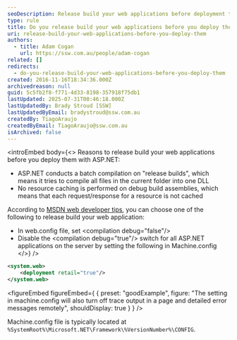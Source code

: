 ```yaml
---
seoDescription: Release build your web applications before deployment to optimize performance and security with ASP.NET by compiling all files into one DLL and disabling resource caching.
type: rule
title: Do you release build your web applications before you deploy them?
uri: release-build-your-web-applications-before-you-deploy-them
authors:
  - title: Adam Cogan
    url: https://ssw.com.au/people/adam-cogan
related: []
redirects:
  - do-you-release-build-your-web-applications-before-you-deploy-them
created: 2016-11-16T18:34:36.000Z
archivedreason: null
guid: 5c5fb2f8-f771-4d33-8198-357918f75db1
lastUpdated: 2025-07-31T00:46:18.000Z
lastUpdatedBy: Brady Stroud [SSW]
lastUpdatedByEmail: bradystroud@ssw.com.au
createdBy: TiagoAraujo
createdByEmail: TiagoAraujo@ssw.com.au
isArchived: false
---
```


<introEmbed
  body={<>
Reasons to release build your web applications before you deploy them with ASP.NET:

* ASP.NET conducts a batch compilation on "release builds", which means it tries to compile all files in the current folder into one DLL
* No resource caching is performed on debug build assemblies, which means that each request/response for a resource is not cached

According to [MSDN web developer tips](https://blogs.msdn.microsoft.com?WT.mc_id=DOP-MVP-33518), you can choose one of the following to release build your web application:

* In web.config file, set &lt;compilation debug="false"/&gt;
* Disable the &lt;compilation debug="true"/&gt; switch for all ASP.NET applications on the server by setting the following in Machine.config
  </>}
/>
```xml
<system.web>
    <deployment retail="true"/>
</system.web>
```

<figureEmbed figureEmbed={ {
  preset: "goodExample",
  figure: "The setting in machine.config will also turn off trace output in a page and detailed error messages remotely",
  shouldDisplay: true
} } />


Machine.config file is typically located at `%SystemRoot%\Microsoft.NET\Framework\%VersionNumber%\CONFIG`.
